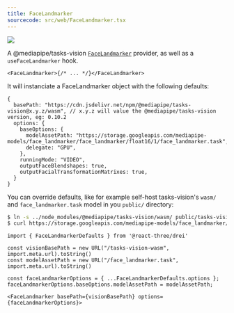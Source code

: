 ```yaml
---
title: FaceLandmarker
sourcecode: src/web/FaceLandmarker.tsx
---
```


![](https://img.shields.io/badge/-suspense-brightgreen)

A @mediapipe/tasks-vision [`FaceLandmarker`](https://developers.google.com/mediapipe/api/solutions/js/tasks-vision.facelandmarker) provider, as well as a `useFaceLandmarker` hook.

```tsx
<FaceLandmarker>{/* ... */}</FaceLandmarker>
```

It will instanciate a FaceLandmarker object with the following defaults:

```tsx
{
  basePath: "https://cdn.jsdelivr.net/npm/@mediapipe/tasks-vision@x.y.z/wasm", // x.y.z will value the @mediapipe/tasks-vision version, eg: 0.10.2
  options: {
    baseOptions: {
      modelAssetPath: "https://storage.googleapis.com/mediapipe-models/face_landmarker/face_landmarker/float16/1/face_landmarker.task",
      delegate: "GPU",
    },
    runningMode: "VIDEO",
    outputFaceBlendshapes: true,
    outputFacialTransformationMatrixes: true,
  }
}
```

You can override defaults, like for example self-host tasks-vision's `wasm/` and `face_landmarker.task` model in you `public/` directory:

```sh
$ ln -s ../node_modules/@mediapipe/tasks-vision/wasm/ public/tasks-vision-wasm
$ curl https://storage.googleapis.com/mediapipe-models/face_landmarker/face_landmarker/float16/1/face_landmarker.task -o public/face_landmarker.task
```

```tsx
import { FaceLandmarkerDefaults } from '@react-three/drei'

const visionBasePath = new URL("/tasks-vision-wasm", import.meta.url).toString()
const modelAssetPath = new URL("/face_landmarker.task", import.meta.url).toString()

const faceLandmarkerOptions = { ...FaceLandmarkerDefaults.options };
faceLandmarkerOptions.baseOptions.modelAssetPath = modelAssetPath;

<FaceLandmarker basePath={visionBasePath} options={faceLandmarkerOptions}>
```
